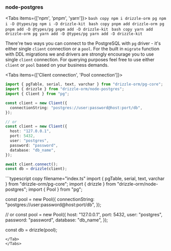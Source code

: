 
### node-postgres
<Tabs items={['npm', 'pnpm', 'yarn']}>
  <Tab>
    ```bash copy
    npm i drizzle-orm pg
    npm i -D @types/pg
    npm i -D drizzle-kit
    ```
  </Tab>
  <Tab>
    ```bash copy
    pnpm add drizzle-orm pg
    pnpm add -D @types/pg
    pnpm add -D drizzle-kit
    ```
  </Tab>
  <Tab>
    ```bash copy
    yarn add drizzle-orm pg
    yarn add -D @types/pg
    yarn add -D drizzle-kit
    ```
  </Tab>
</Tabs>

There're two ways you can connect to the PostgreSQL with `pg` driver - it's either single `client` connection or a `pool`.
For the built in `migrate` function with DDL migrations we and drivers are strongly encourage you to use single `client` connection.
For querying purposes feel free to use either `client` or `pool` based on your business demands.

<Tabs items={['Client connection', 'Pool connection']}>
  <Tab>
```typescript copy filename="index.ts"
import { pgTable, serial, text, varchar } from "drizzle-orm/pg-core";
import { drizzle } from "drizzle-orm/node-postgres";
import { Client } from "pg";

const client = new Client({
  connectionString: "postgres://user:password@host:port/db",
});

// or
const client = new Client({
  host: "127.0.0.1",
  port: 5432,
  user: "postgres",
  password: "password",
  database: "db_name",
});

await client.connect();
const db = drizzle(client);
```
</Tab>
<Tab>
```typescript copy filename="index.ts"
import { pgTable, serial, text, varchar } from "drizzle-orm/pg-core";
import { drizzle } from "drizzle-orm/node-postgres";
import { Pool } from "pg";

const pool = new Pool({
  connectionString: "postgres://user:password@host:port/db",
});

// or
const pool = new Pool({
  host: "127.0.0.1",
  port: 5432,
  user: "postgres",
  password: "password",
  database: "db_name",
});

const db = drizzle(pool);
```
</Tab>
</Tabs>

